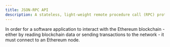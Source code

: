 ```yaml
---
title: JSON-RPC API
description: A stateless, light-weight remote procedure call (RPC) protocol for Ethereum clients.
---
```


In order for a software application to interact with the Ethereum blockchain - either by reading blockchain data or sending transactions to the network - it must connect to an Ethereum node.